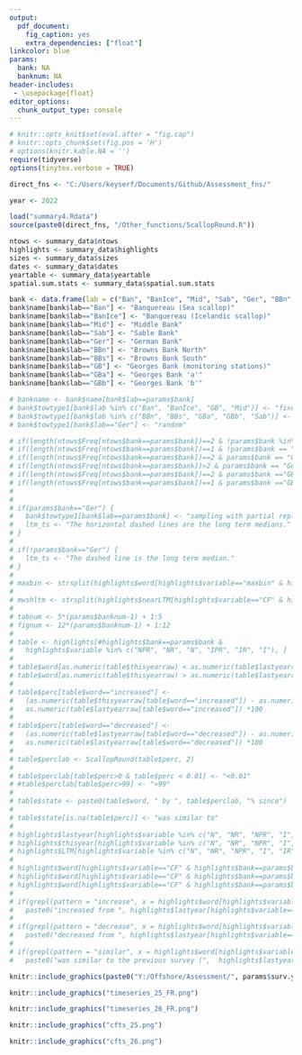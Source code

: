 ```yaml
---
output: 
  pdf_document:
    fig_caption: yes
    extra_dependencies: ["float"]
linkcolor: blue
params:
  bank: NA
  banknum: NA
header-includes:
 - \usepackage{float}
editor_options: 
  chunk_output_type: console
---
```


```r
# knitr::opts_knit$set(eval.after = "fig.cap")
# knitr::opts_chunk$set(fig.pos = 'H')
# options(knitr.kable.NA = '')
require(tidyverse)
options(tinytex.verbose = TRUE)

direct_fns <- "C:/Users/keyserf/Documents/Github/Assessment_fns/"

year <- 2022

load("summary4.Rdata")
source(paste0(direct_fns, "/Other_functions/ScallopRound.R"))

ntows <- summary_data$ntows
highlights <- summary_data$highlights
sizes <- summary_data$sizes
dates <- summary_data$dates
yeartable <- summary_data$yeartable
spatial.sum.stats <- summary_data$spatial.sum.stats

bank <- data.frame(lab = c("Ban", "BanIce", "Mid", "Sab", "Ger", "BBn", "BBs", "GB", "GBa", "GBb"), name=NA)
bank$name[bank$lab=="Ban"] <- "Banquereau (Sea scallop)"
bank$name[bank$lab=="BanIce"] <- "Banquereau (Icelandic scallop)"
bank$name[bank$lab=="Mid"] <- "Middle Bank"
bank$name[bank$lab=="Sab"] <- "Sable Bank"
bank$name[bank$lab=="Ger"] <- "German Bank"
bank$name[bank$lab=="BBn"] <- "Browns Bank North"
bank$name[bank$lab=="BBs"] <- "Browns Bank South"
bank$name[bank$lab=="GB"] <- "Georges Bank (monitoring stations)"
bank$name[bank$lab=="GBa"] <- "Georges Bank 'a'"
bank$name[bank$lab=="GBb"] <- "Georges Bank 'b'"

# bankname <- bank$name[bank$lab==params$bank]
# bank$towtype1[bank$lab %in% c("Ban", "BanIce", "GB", "Mid")] <- "fixed"
# bank$towtype1[bank$lab %in% c("BBn", "BBs", "GBa", "GBb", "Sab")] <- "stratified random"
# bank$towtype1[bank$lab=="Ger"] <- "random"

# if(length(ntows$Freq[ntows$bank==params$bank])==2 & !params$bank %in% c("Ger", "GB")) surv.description <- paste0(ntows$Freq[ntows$bank==params$bank & ntows$Var1==1], " ", bank$towtype1[bank$lab==params$bank],  " stations, and ", ntows$Freq[ntows$bank==params$bank & !ntows$Var1==1], " ", "exploratory stations.")
# if(length(ntows$Freq[ntows$bank==params$bank])==1 & !params$bank == "Ger") surv.description <- paste0(ntows$Freq[ntows$bank==params$bank & ntows$Var1==1], " ", bank$towtype1[bank$lab==params$bank],  " stations.")
# if(length(ntows$Freq[ntows$bank==params$bank])==2 & params$bank == "Ger") surv.description <- paste0(ntows$Freq[ntows$bank==params$bank & ntows$Var1==1], " ", bank$towtype1[bank$lab==params$bank],  " stations within the survey domain, and ", ntows$Freq[ntows$bank==params$bank & ntows$Var1==3], " ", "stations repeated from the previous survey.")
# if(length(ntows$Freq[ntows$bank==params$bank])>2 & params$bank == "Ger") surv.description <- paste0(ntows$Freq[ntows$bank==params$bank & ntows$Var1==1], " ", bank$towtype1[bank$lab==params$bank],  " stations within the survey domain, ", ntows$Freq[ntows$bank==params$bank & ntows$Var1==3], " ", "stations repeated from the previous survey, and ", ntows$Freq[ntows$bank==params$bank & !ntows$Var1 %in% c(1, 3)], " exploratory stations.")
# if(length(ntows$Freq[ntows$bank==params$bank])==2 & params$bank =="GB") surv.description <- paste0(ntows$Freq[ntows$bank==params$bank & ntows$Var1==3], " ", bank$towtype1[bank$lab==params$bank],  " stations, and ", ntows$Freq[ntows$bank==params$bank & !ntows$Var1==3], " ", "exploratory stations.")
# if(length(ntows$Freq[ntows$bank==params$bank])==1 & params$bank =="GB") surv.description <- paste0(ntows$Freq[ntows$bank==params$bank & ntows$Var1==3], " ", bank$towtype1[bank$lab==params$bank],  " stations.")
# 
# 
# if(params$bank=="Ger") {
#   bank$towtype1[bank$lab==params$bank] <- "sampling with partial replacement"
#   ltm_ts <- "The horizontal dashed lines are the long term medians."
# }
# 
# if(!params$bank=="Ger") {
#   ltm_ts <- "The dashed line is the long term median."
# }
# 
# maxbin <- strsplit(highlights$word[highlights$variable=="maxbin" & highlights$bank==params$bank], "(", fixed=T)[[1]][1]
# 
# mwshltm <- strsplit(highlights$nearLTM[highlights$variable=="CF" & highlights$bank==params$bank], " (", fixed=T)[[1]][1]
# 
# tabnum <- 5*(params$banknum-1) + 1:5
# fignum <- 12*(params$banknum-1) + 1:12
# 
# table <- highlights[#highlights$bank==params$bank &
#   highlights$variable %in% c("NPR", "NR", "N", "IPR", "IR", "I"), ]
# 
# table$word[as.numeric(table$thisyearraw) < as.numeric(table$lastyearraw)] <- "decreased"
# table$word[as.numeric(table$thisyearraw) > as.numeric(table$lastyearraw)] <- "increased"
# 
# table$perc[table$word=="increased"] <-
#   (as.numeric(table$thisyearraw[table$word=="increased"]) - as.numeric(table$lastyearraw[table$word=="increased"]))/
#   as.numeric(table$lastyearraw[table$word=="increased"]) *100
# 
# table$perc[table$word=="decreased"] <-
#   (as.numeric(table$lastyearraw[table$word=="decreased"]) - as.numeric(table$thisyearraw[table$word=="decreased"]))/
#   as.numeric(table$lastyearraw[table$word=="decreased"]) *100
# 
# table$perclab <- ScallopRound(table$perc, 2)
# 
# table$perclab[table$perc>0 & table$perc < 0.01] <- "<0.01"
# #table$perclab[table$perc>99] <- ">99"
# 
# table$state <- paste0(table$word, " by ", table$perclab, "% since")
# 
# table$state[is.na(table$perc)] <- "was similar to"
# 
# highlights$lastyear[highlights$variable %in% c("N", "NR", "NPR", "I", "IR", "IPR", "Nclap", "NRclap", "NPRclap", "PRpercentclap", "Rpercentclap", "Cpercentclap") & !is.na(highlights$lastyearraw) & (highlights$lastyearraw>0 & highlights$lastyearraw<0.01)] <- "<0.01"
# highlights$thisyear[highlights$variable %in% c("N", "NR", "NPR", "I", "IR", "IPR", "Nclap", "NRclap", "NPRclap", "PRpercentclap", "Rpercentclap", "Cpercentclap") & !is.na(highlights$thisyearraw) & (highlights$thisyearraw>0 & highlights$thisyearraw<0.01)] <- "<0.01"
# highlights$LTM[highlights$variable %in% c("N", "NR", "NPR", "I", "IR", "IPR", "Nclap", "NRclap", "NPRclap", "PRpercentclap", "Rpercentclap", "Cpercentclap") & !is.na(highlights$LTMraw) & (highlights$LTMraw>0 & highlights$LTMraw<0.01)] <- "<0.01"
# 
# highlights$word[highlights$variable=="CF" & highlights$bank==params$bank & highlights$word=="was similar"] <- "was similar to"
# highlights$word[highlights$variable=="CF" & highlights$bank==params$bank & highlights$word=="increased"] <- "increased since"
# highlights$word[highlights$variable=="CF" & highlights$bank==params$bank & highlights$word=="decreased"] <- "decreased since"
# 
# if(grepl(pattern = "increase", x = highlights$word[highlights$variable=="CF" & highlights$bank==params$bank])==T) cf_statement <-
#   paste0("increased from ", highlights$lastyear[highlights$variable=="CF" & highlights$bank==params$bank], " in the previous survey (", yeartable$lastyear[yeartable$bank == params$bank], "), to ", highlights$thisyear[highlights$variable=="CF" & highlights$bank==params$bank], " in ", year)
# 
# if(grepl(pattern = "decrease", x = highlights$word[highlights$variable=="CF" & highlights$bank==params$bank])==T) cf_statement <-
#   paste0("decreased from ", highlights$lastyear[highlights$variable=="CF" & highlights$bank==params$bank], " in the previous survey (", yeartable$lastyear[yeartable$bank == params$bank], "), to ", highlights$thisyear[highlights$variable=="CF" & highlights$bank==params$bank], " in ", year)
# 
# if(grepl(pattern = "similar", x = highlights$word[highlights$variable=="CF" & highlights$bank==params$bank])==T) cf_statement <-
#   paste0("was similar to the previous survey (",  highlights$lastyear[highlights$variable=="CF" & highlights$bank==params$bank], " in ", yeartable$lastyear[yeartable$bank == params$bank], "), at ", highlights$thisyear[highlights$variable=="CF" & highlights$bank==params$bank], " in ", year)

```



```r
knitr::include_graphics(paste0("Y:/Offshore/Assessment/", params$surv.year, "/Presentations/Survey_summary/test_figures/", params$bank, "/survey_strata.png"))
```


```r
knitr::include_graphics("timeseries_25_FR.png")
```


```r
knitr::include_graphics("timeseries_26_FR.png")
```


```r
knitr::include_graphics("cfts_25.png")
```


```r
knitr::include_graphics("cfts_26.png")
```


<!-- ```{r, echo=FALSE, message=F, out.height="85%", out.width="85%", fig.align="center", fig.cap=paste0("Shell height frequencies of scallop on ", bankname, " in ", year, ". Vertical lines are the recruit size limits.")} -->
<!-- knitr::include_graphics(paste0("Y:/Offshore/Assessment/", year, "/Presentations/Survey_summary/test_figures/", params$bank, "/SHF.png")) -->
<!-- ``` -->


<!-- ```{r, echo=FALSE, message=F, out.height="70%", out.width="70%", fig.align="center", fig.cap=paste0("Meat weights and shell heights for sampled tows on ", bankname, " in ", year, " (top). Red points represent individual scallops, red lines represent the trend for each sampled tow, and the blue line is the overall trend for the current survey. Condition factor (bottom) is measured as grams of meat per decimeter cubed, which can be thought of as the meat weight of a scallop with a shell height of 100mm.")} -->
<!-- knitr::include_graphics(paste0("Y:/Offshore/Assessment/", year, "/Presentations/Survey_summary/test_figures/", params$bank, "/MWSH_and_CF_ts.png")) -->
<!-- ``` -->


<!-- ```{r, echo=FALSE, message=F, out.height="90%", out.width="90%", fig.align="center", fig.cap=paste0("Clapper time series for ", bankname, " in ", year, ", represented by percentage of clappers per tow (y-axis). Pre-recruits are shown in the top panel, recruit-sized scallop in the middle panel, and fully-recruited scallop are in the bottom panel. ", ltm_ts)} -->
<!-- knitr::include_graphics(paste0("Y:/Offshore/Assessment/", year, "/Presentations/Survey_summary/test_figures/", params$bank, "/Clapper_per_ts.png")) -->
<!-- ``` -->



